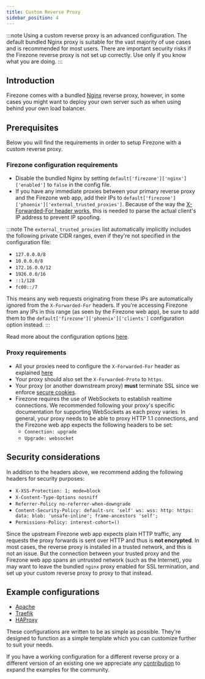 ```yaml
---
title: Custom Reverse Proxy
sidebar_position: 4
---
```


:::note
Using a custom reverse proxy is an advanced configuration. The default bundled
Nginx proxy is suitable for the vast majority of use cases and is recommended
for most users. There are important security risks if the Firezone reverse proxy
is not set up correctly. Use only if you know what you are doing.
:::

## Introduction

Firezone comes with a bundled [Nginx](https://www.nginx.com/) reverse proxy,
however, in some cases you might want to deploy your own server such as when
using behind your own load balancer.

## Prerequisites

Below you will find the requirements in order to setup Firezone with a custom
reverse proxy.

### Firezone configuration requirements

* Disable the bundled Nginx by setting `default['firezone']['nginx']['enabled']`
  to `false` in the config file.
* If you have any immediate proxies between your primary reverse proxy and the
  Firezone web app, add their IPs to
  `default['firezone']['phoenix']['external_trusted_proxies']`. Because of the
  way the [X-Forwarded-For header works](
  https://developer.mozilla.org/en-US/docs/Web/HTTP/Headers/X-Forwarded-For),
  this is needed to parse the actual client's IP address to prevent
  IP spoofing.

:::note
The `external_trusted_proxies` list automatically implicitly includes the
following private CIDR ranges, even if they're not specified in the
configuration file:

* `127.0.0.0/8`
* `10.0.0.0/8`
* `172.16.0.0/12`
* `1926.0.0/16`
* `::1/128`
* `fc00::/7`

This means any web requests originating from these IPs are automatically ignored
from the `X-Forwarded-For` headers. If you're accessing Firezone from any IPs in
this range (as seen by the Firezone web app), be sure to add them to the
`default['firezone']['phoenix']['clients']` configuration option instead.
:::

Read more about the configuration options
[here](../../reference/configuration-file).

### Proxy requirements

* All your proxies need to configure the `X-Forwarded-For` header as explained
  [here](
  https://developer.mozilla.org/en-US/docs/Web/HTTP/Headers/X-Forwarded-For)
* Your proxy should also set the `X-Forwarded-Proto` to `https`.
* Your proxy (or another downstream proxy) **must** terminate SSL since we
  enforce [secure cookies](
  https://developer.mozilla.org/en-US/docs/Web/HTTP/Cookies#restrict_access_to_cookies).
* Firezone requires the use of WebSockets to establish realtime connections. We
  recommended following your proxy's specific documentation for supporting
  WebSockets as each proxy varies. In general, your proxy needs to be able to
  proxy HTTP 1.1 connections, and the Firezone web app expects the following
  headers to be set:
  * `Connection: upgrade`
  * `Upgrade: websocket`

## Security considerations

In addition to the headers above, we recommend adding the following headers for
security purposes:

* `X-XSS-Protection: 1; mode=block`
* `X-Content-Type-Options nosniff`
* `Referrer-Policy no-referrer-when-downgrade`
* `Content-Security-Policy: default-src 'self' ws: wss: http: https: data: blob:
  'unsafe-inline'; frame-ancestors 'self';`
* `Permissions-Policy: interest-cohort=()`

Since the upstream Firezone web app expects plain HTTP traffic, any requests the
proxy forwards is sent over HTTP and thus is **not encrypted**. In most cases,
the reverse proxy is installed in a trusted network, and this is not an issue.
But the connection between your trusted proxy and the Firezone web app spans
an untrusted network (such as the Internet), you may want to leave the bundled
`nginx` proxy enabled for SSL termination, and set up your custom
reverse proxy to proxy to that instead.

## Example configurations

* [Apache](../reverse-proxies/apache)
* [Traefik](../reverse-proxies/traefik)
* [HAProxy](../reverse-proxies/haproxy)

These configurations are written to be as simple as possible. They're designed
to function as a simple template which you can customize further to suit your
needs.

If you have a working configuration for a different reverse proxy or a different
version of an existing one we appreciate any
[contribution](https://github.com/firezone/firezone/) to expand the examples for
the community.
